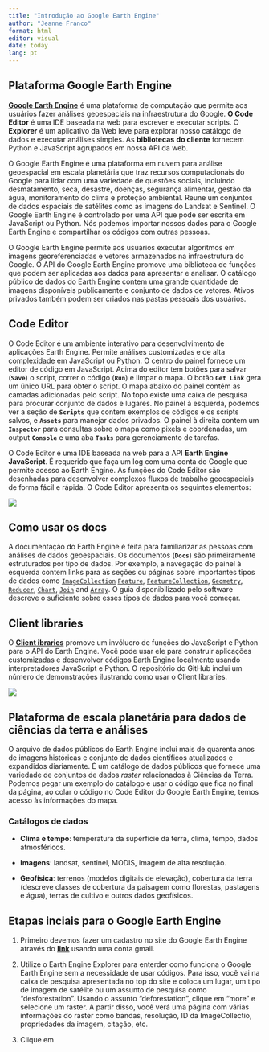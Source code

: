 ---
title: "Introdução ao Google Earth Engine"
author: "Jeanne Franco"
format: html
editor: visual
date: today
lang: pt
---

## Plataforma Google Earth Engine

[**Google Earth Engine**](https://earthengine.google.com/) é uma plataforma de computação que permite aos usuários fazer análises geoespaciais na infraestrutura do Google. **O Code Editor** é uma IDE baseada na web para escrever e executar scripts. O **Explorer** é um aplicativo da Web leve para explorar nosso catálogo de dados e executar análises simples. As **bibliotecas** **do cliente** fornecem Python e JavaScript agrupados em nossa API da web.

O Google Earth Engine é uma plataforma em nuvem para análise geoespacial em escala planetária que traz recursos computacionais do Google para lidar com uma variedade de questões sociais, incluindo desmatamento, seca, desastre, doenças, segurança alimentar, gestão da água, monitoramento do clima e proteção ambiental. Reune um conjuntos de dados espaciais de satélites como as imagens do Landsat e Sentinel. O Google Earth Engine é controlado por uma API que pode ser escrita em JavaScript ou Python. Nós podemos importar nossos dados para o Google Earth Engine e compartilhar os códigos com outras pessoas.

O Google Earth Engine permite aos usuários executar algoritmos em imagens georeferenciadas e vetores armazenados na infraestrutura do Google. O API do Google Earth Engine promove uma biblioteca de funções que podem ser aplicadas aos dados para apresentar e analisar. O catálogo público de dados do Earth Engine contem uma grande quantidade de imagens disponíveis publicamente e conjunto de dados de vetores. Ativos privados também podem ser criados nas pastas pessoais dos usuários.

## Code Editor

O Code Editor é um ambiente interativo para desenvolvimento de aplicações Earth Engine. Permite análises customizadas e de alta complexidade em JavaScript ou Python. O centro do painel fornece um editor de código em JavaScript. Acima do editor tem botões para salvar (**`Save`**) o script, correr o código (**`Run`**) e limpar o mapa. O botão **`Get Link`** gera um único URL para obter o script. O mapa abaixo do painel contém as camadas adicionadas pelo script. No topo existe uma caixa de pesquisa para procurar conjunto de dados e lugares. No painel à esquerda, podemos ver a seção de **`Scripts`** que contem exemplos de códigos e os scripts salvos, e **`Assets`** para manejar dados privados. O painel à direita contem um **`Inspector`** para consultas sobre o mapa como pixels e coordenadas, um output **`Console`** e uma aba **`Tasks`** para gerenciamento de tarefas.

O Code Editor é uma IDE baseada na web para a API **Earth Engine JavaScript**. É requerido que faça um log com uma conta do Google que permite acesso ao Earth Engine. As funções do Code Editor são desenhadas para desenvolver complexos fluxos de trabalho geoespaciais de forma fácil e rápida. O Code Editor apresenta os seguintes elementos:

![](annotated_playground.png)

## Como usar os docs

A documentação do Earth Engine é feita para familiarizar as pessoas com análises de dados geoespaciais. Os documentos (**`Docs`**) são primeiramente estruturados por tipo de dados. Por exemplo, a navegação do painel à esquerda contem links para as seções ou páginas sobre importantes tipos de dados como [`ImageCollection`](https://developers.google.com/earth-engine/guides/ic_creating) [`Feature`](https://developers.google.com/earth-engine/guides/features), [`FeatureCollection`](https://developers.google.com/earth-engine/guides/feature_collections), [`Geometry`](https://developers.google.com/earth-engine/guides/geometries), [`Reducer`](https://developers.google.com/earth-engine/guides/reducers_intro), [`Chart`](https://developers.google.com/earth-engine/guides/charts), [`Join`](https://developers.google.com/earth-engine/guides/joins_intro) and [`Array`](https://developers.google.com/earth-engine/guides/arrays_intro). O guia disponibilizado pelo software descreve o suficiente sobre esses tipos de dados para você começar.

## Client libraries

O [**Client ibraries**](https://github.com/google/earthengine-api) promove um invólucro de funções do JavaScript e Python para o API do Earth Engine. Você pode usar ele para construir aplicações customizadas e desenvolver códigos Earth Engine localmente usando interpretadores JavaScript e Python. O repositório do GitHub inclui um número de demonstrações ilustrando como usar o Client libraries.

![](trendy_lights.jpg)

## Plataforma de escala planetária para dados de ciências da terra e análises

O arquivo de dados públicos do Earth Engine inclui mais de quarenta anos de imagens históricas e conjunto de dados científicos atualizados e expandidos diariamente. É um catálogo de dados públicos que fornece uma variedade de conjuntos de dados *raster* relacionados à Ciências da Terra. Podemos pegar um exemplo do catálogo e usar o código que fica no final da página, ao colar o código no Code Editor do Google Earth Engine, temos acesso às informações do mapa.

### Catálogos de dados

-   **Clima e tempo**: temperatura da superfície da terra, clima, tempo, dados atmosféricos.

-   **Imagens**: landsat, sentinel, MODIS, imagem de alta resolução.

-   **Geofísica**: terrenos (modelos digitais de elevação), cobertura da terra (descreve classes de cobertura da paisagem como florestas, pastagens e água), terras de cultivo e outros dados geofísicos.

## Etapas inciais para o Google Earth Engine

1.  Primeiro devemos fazer um cadastro no site do Google Earth Engine através do [**link**](https://earthengine.google.com) usando uma conta gmail.

2.  Utilize o Earth Engine Explorer para enterder como funciona o Google Earth Engine sem a necessidade de usar códigos. Para isso, você vai na caixa de pesquisa apresentada no top do site e coloca um lugar, um tipo de imagem de satélite ou um assunto de pesquisa como "desforestation". Usando o assunto "deforestation", clique em "more" e selecione um raster. A partir disso, você verá uma página com várias informações do raster como bandas, resolução, ID da ImageCollectio, propriedades da imagem, citação, etc.

3.  Clique em
